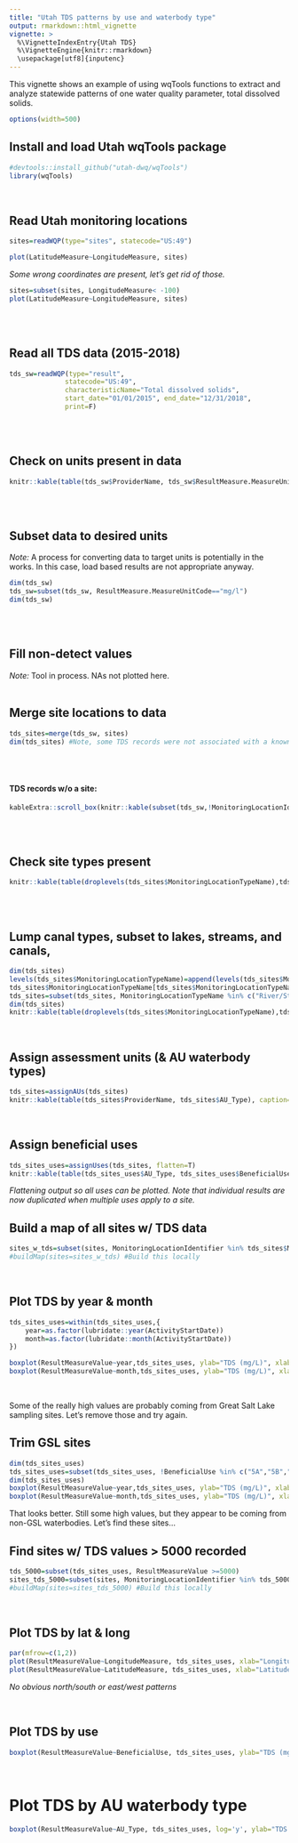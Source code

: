 ```yaml
---
title: "Utah TDS patterns by use and waterbody type"
output: rmarkdown::html_vignette
vignette: >
  %\VignetteIndexEntry{Utah TDS}
  %\VignetteEngine{knitr::rmarkdown}
  \usepackage[utf8]{inputenc}
---
```


This vignette shows an example of using wqTools functions to extract and analyze statewide patterns of one water quality parameter, total dissolved solids.

```r
options(width=500)
```

## Install and load Utah wqTools package
```r
#devtools::install_github("utah-dwq/wqTools")
library(wqTools)
```
<br>

## Read Utah monitoring locations
```r

sites=readWQP(type="sites", statecode="US:49")
```
```r
plot(LatitudeMeasure~LongitudeMeasure, sites)
```

*Some wrong coordinates are present, let's get rid of those.*
```r
sites=subset(sites, LongitudeMeasure< -100)
plot(LatitudeMeasure~LongitudeMeasure, sites)
```
<br>
<br>


## Read all TDS data (2015-2018)
```r
tds_sw=readWQP(type="result",
			  statecode="US:49",
			  characteristicName="Total dissolved solids",
			  start_date="01/01/2015", end_date="12/31/2018",
			  print=F)
```
<br>
<br>

## Check on units present in data
```r
knitr::kable(table(tds_sw$ProviderName, tds_sw$ResultMeasure.MeasureUnitCode), caption="Units present in TDS dataset.")
```
<br>
<br>

## Subset data to desired units
*Note:* A process for converting data to target units is potentially in the works. In this case, load based results are not appropriate anyway.
```r
dim(tds_sw)
tds_sw=subset(tds_sw, ResultMeasure.MeasureUnitCode=="mg/l")
dim(tds_sw)
```
<br>
<br>

## Fill non-detect values
*Note:* Tool in process. NAs not plotted here.
<br>
<br>

## Merge site locations to data
```r
tds_sites=merge(tds_sw, sites)
dim(tds_sites) #Note, some TDS records were not associated with a known site
```
<br>
<br>

#### TDS records w/o a site:
```r
kableExtra::scroll_box(knitr::kable(subset(tds_sw,!MonitoringLocationIdentifier%in%sites$MonitoringLocationIdentifier)), width="100%", height="500px")
```
<br>
<br>

## Check site types present
```r
knitr::kable(table(droplevels(tds_sites$MonitoringLocationTypeName),tds_sites$ProviderName), caption="Site types present in TDS dataset")
```
<br>
<br>

## Lump canal types, subset to lakes, streams, and canals, 
```r
dim(tds_sites)
levels(tds_sites$MonitoringLocationTypeName)=append(levels(tds_sites$MonitoringLocationTypeName),"Canal")
tds_sites$MonitoringLocationTypeName[tds_sites$MonitoringLocationTypeName %in% c("Canal Drainage","Canal Irrigation","Canal Transport")]="Canal"
tds_sites=subset(tds_sites, MonitoringLocationTypeName %in% c("River/Stream","Stream","Lake","Lake, Reservoir, Impoundment","Canal"))
dim(tds_sites)
knitr::kable(table(droplevels(tds_sites$MonitoringLocationTypeName),tds_sites$ProviderName), caption="Site types present in TDS dataset following subset to desired site types and grouping canals to single type.")
```
<br>

## Assign assessment units (& AU waterbody types)
```r
tds_sites=assignAUs(tds_sites)
knitr::kable(table(tds_sites$ProviderName, tds_sites$AU_Type), caption="AU types present in TDS dataset by database provider.")
```
<br>


## Assign beneficial uses
```r
tds_sites_uses=assignUses(tds_sites, flatten=T)
knitr::kable(table(tds_sites_uses$AU_Type, tds_sites_uses$BeneficialUse))  
```

*Flattening output so all uses can be plotted. Note that individual results are now duplicated when multiple uses apply to a site.*
<br>

## Build a map of all sites w/ TDS data
```r
sites_w_tds=subset(sites, MonitoringLocationIdentifier %in% tds_sites$MonitoringLocationIdentifier) #Extract selected sites w/ TDS data 
#buildMap(sites=sites_w_tds) #Build this locally
```
<br>

## Plot TDS by year & month
```r
tds_sites_uses=within(tds_sites_uses,{
	year=as.factor(lubridate::year(ActivityStartDate))
	month=as.factor(lubridate::month(ActivityStartDate))
})

boxplot(ResultMeasureValue~year,tds_sites_uses, ylab="TDS (mg/L)", xlab="Year")
boxplot(ResultMeasureValue~month,tds_sites_uses, ylab="TDS (mg/L)", xlab="Month")
```
<br>

Some of the really high values are probably coming from Great Salt Lake sampling sites. Let's remove those and try again.  

## Trim GSL sites
```r
dim(tds_sites_uses)
tds_sites_uses=subset(tds_sites_uses, !BeneficialUse %in% c("5A","5B","5C","5D","5E"))
dim(tds_sites_uses)
boxplot(ResultMeasureValue~year,tds_sites_uses, ylab="TDS (mg/L)", xlab="Year")
boxplot(ResultMeasureValue~month,tds_sites_uses, ylab="TDS (mg/L)", xlab="Month")
```

That looks better. Still some high values, but they appear to be coming from non-GSL waterbodies. Let's find these sites...
<br>

## Find sites w/ TDS values > 5000 recorded
```r
tds_5000=subset(tds_sites_uses, ResultMeasureValue >=5000)
sites_tds_5000=subset(sites, MonitoringLocationIdentifier %in% tds_5000$MonitoringLocationIdentifier)
#buildMap(sites=sites_tds_5000) #Build this locally
```
<br>

## Plot TDS by lat & long
```r
par(mfrow=c(1,2))
plot(ResultMeasureValue~LongitudeMeasure, tds_sites_uses, xlab="Longitude (dd)", ylab="TDS (mg/L)", log='y')
plot(ResultMeasureValue~LatitudeMeasure, tds_sites_uses, xlab="Latitude (dd)", ylab="TDS (mg/L)", log='y')
```

*No obvious north/south or east/west patterns*

<br>

## Plot TDS by use
```r
boxplot(ResultMeasureValue~BeneficialUse, tds_sites_uses, ylab="TDS (mg/L)", log='y', xlab="Beneficial use class")

```
<br>

# Plot TDS by AU waterbody type
```r
boxplot(ResultMeasureValue~AU_Type, tds_sites_uses, log='y', ylab="TDS (mg/L)", xlab="AU waterbody type")

```




